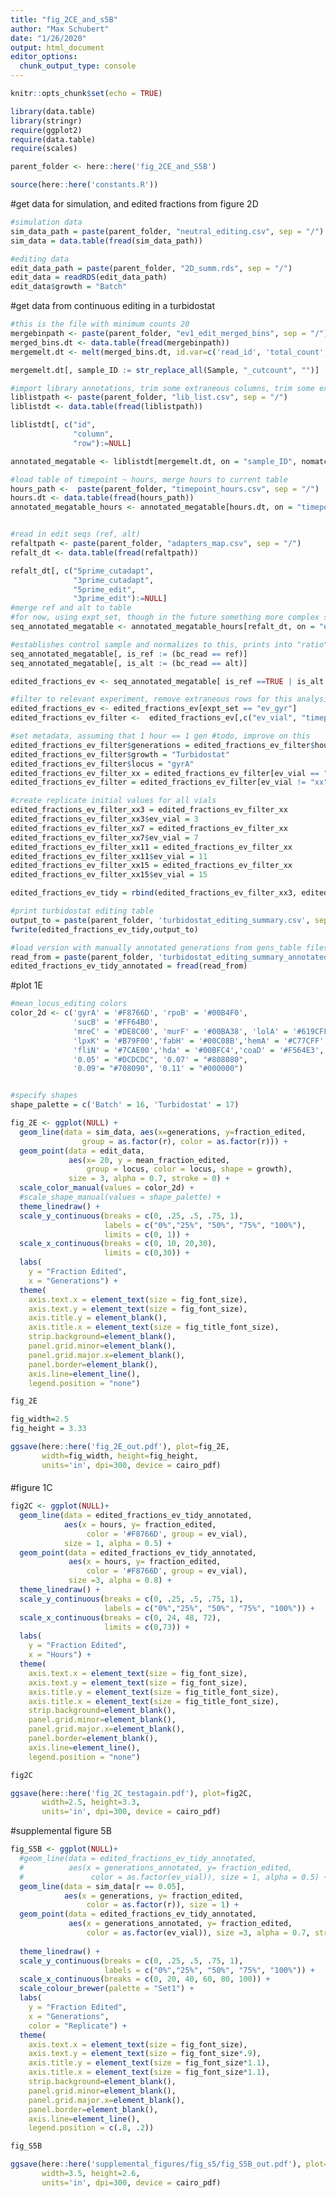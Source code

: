 ```yaml
---
title: "fig_2CE_and_s5B"
author: "Max Schubert"
date: "1/26/2020"
output: html_document
editor_options: 
  chunk_output_type: console
---
```


```r
knitr::opts_chunk$set(echo = TRUE)

library(data.table)
library(stringr)
require(ggplot2)
require(data.table)
require(scales)

parent_folder <- here::here('fig_2CE_and_S5B')

source(here::here('constants.R'))
```

#get data for simulation, and edited fractions from figure 2D
```r

#simulation data
sim_data_path = paste(parent_folder, "neutral_editing.csv", sep = "/")
sim_data = data.table(fread(sim_data_path))

#editing data
edit_data_path = paste(parent_folder, "2D_summ.rds", sep = "/")
edit_data = readRDS(edit_data_path)
edit_data$growth = "Batch"
```

#get data from continuous editing in a turbidostat
```r
#this is the file with minimum counts 20
mergebinpath <- paste(parent_folder, "ev1_edit_merged_bins", sep = "/")
merged_bins.dt <- data.table(fread(mergebinpath))
mergemelt.dt <- melt(merged_bins.dt, id.var=c('read_id', 'total_count', 'bc_read'), value.name='Count', variable.name='Sample')

mergemelt.dt[, sample_ID := str_replace_all(Sample, "_cutcount", "")]

#import library annotations, trim some extraneous columns, trim some extraneous rows
liblistpath <- paste(parent_folder, "lib_list.csv", sep = "/")
liblistdt <- data.table(fread(liblistpath))

liblistdt[, c("id",
              "column",
              "row"):=NULL]

annotated_megatable <- liblistdt[mergemelt.dt, on = "sample_ID", nomatch = 0]

#load table of timepoint ~ hours, merge hours to current table
hours_path <-  paste(parent_folder, "timepoint_hours.csv", sep = "/")
hours.dt <- data.table(fread(hours_path))
annotated_megatable_hours <- annotated_megatable[hours.dt, on = "timepoint", nomatch = 0]


#read in edit seqs (ref, alt)
refaltpath <- paste(parent_folder, "adapters_map.csv", sep = "/")
refalt_dt <- data.table(fread(refaltpath))

refalt_dt[, c("5prime_cutadapt",
              "3prime_cutadapt",
              "5prime_edit",
              "3prime_edit"):=NULL]
#merge ref and alt to table
#for now, using expt_set, though in the future something more complex should be used
seq_annotated_megatable <- annotated_megatable_hours[refalt_dt, on = "expt_set", nomatch = 0]

```

```r
#establishes control sample and normalizes to this, prints into "ratio", kill singletons
seq_annotated_megatable[, is_ref := (bc_read == ref)]
seq_annotated_megatable[, is_alt := (bc_read == alt)]

edited_fractions_ev <- seq_annotated_megatable[ is_ref ==TRUE | is_alt == TRUE , fraction_edited := 1- (Count/sum(Count)) , by='Sample'][is_ref == TRUE]

#filter to relevant experiment, remove extraneous rows for this analysis
edited_fractions_ev <- edited_fractions_ev[expt_set == "ev_gyr"]
edited_fractions_ev_filter <-  edited_fractions_ev[,c("ev_vial", "timepoint", "fraction_edited", "hours")]
```

```r
#set metadata, assuming that 1 hour == 1 gen #todo, improve on this
edited_fractions_ev_filter$generations = edited_fractions_ev_filter$hours #todo
edited_fractions_ev_filter$growth = "Turbidostat"
edited_fractions_ev_filter$locus = "gyrA"
edited_fractions_ev_filter_xx = edited_fractions_ev_filter[ev_vial == "xx"] #shared initial time point
edited_fractions_ev_filter = edited_fractions_ev_filter[ev_vial != "xx"] #rm from shared table

#create replicate initial values for all vials
edited_fractions_ev_filter_xx3 = edited_fractions_ev_filter_xx
edited_fractions_ev_filter_xx3$ev_vial = 3
edited_fractions_ev_filter_xx7 = edited_fractions_ev_filter_xx
edited_fractions_ev_filter_xx7$ev_vial = 7
edited_fractions_ev_filter_xx11 = edited_fractions_ev_filter_xx
edited_fractions_ev_filter_xx11$ev_vial = 11
edited_fractions_ev_filter_xx15 = edited_fractions_ev_filter_xx
edited_fractions_ev_filter_xx15$ev_vial = 15

edited_fractions_ev_tidy = rbind(edited_fractions_ev_filter_xx3, edited_fractions_ev_filter_xx7, edited_fractions_ev_filter_xx11, edited_fractions_ev_filter_xx15, edited_fractions_ev_filter)

#print turbidostat editing table
output_to = paste(parent_folder, 'turbidostat_editing_summary.csv', sep = "/")
fwrite(edited_fractions_ev_tidy,output_to)

#load version with manually annotated generations from gens_table files
read_from = paste(parent_folder, 'turbidostat_editing_summary_annotated.csv', sep = "/")
edited_fractions_ev_tidy_annotated = fread(read_from)
```


#plot 1E
```r
#mean_locus_editing colors
color_2d <- c('gyrA' = '#F8766D', 'rpoB' = '#00B4F0',
              'sucB' = '#FF64B0',
              'mreC' = '#DE8C00', 'murF' = '#00BA38', 'lolA' = '#619CFF',
              'lpxK' = '#B79F00','fabH' = '#00C08B','hemA' = '#C77CFF',
              'fliN' = '#7CAE00','hda' = '#00BFC4','coaD' = '#F564E3',
              '0.05' = "#DCDCDC", '0.07' = "#808080",
              '0.09'= "#708090", '0.11' = "#000000")


#specify shapes
shape_palette = c('Batch' = 16, 'Turbidostat' = 17)
```

```r
fig_2E <- ggplot(NULL) + 
  geom_line(data = sim_data, aes(x=generations, y=fraction_edited,
                group = as.factor(r), color = as.factor(r))) +
  geom_point(data = edit_data,
             aes(x= 20, y = mean_fraction_edited,
                 group = locus, color = locus, shape = growth),
             size = 3, alpha = 0.7, stroke = 0) +
  scale_color_manual(values = color_2d) +
  #scale_shape_manual(values = shape_palette) +
  theme_linedraw() +
  scale_y_continuous(breaks = c(0, .25, .5, .75, 1),
                     labels = c("0%","25%", "50%", "75%", "100%"),
                     limits = c(0, 1)) +
  scale_x_continuous(breaks = c(0, 10, 20,30),
                     limits = c(0,30)) +
  labs(
    y = "Fraction Edited",
    x = "Generations") +
  theme(
    axis.text.x = element_text(size = fig_font_size),
    axis.text.y = element_text(size = fig_font_size),
    axis.title.y = element_blank(),
    axis.title.x = element_text(size = fig_title_font_size),
    strip.background=element_blank(),
    panel.grid.minor=element_blank(),
    panel.grid.major.x=element_blank(),
    panel.border=element_blank(),
    axis.line=element_line(),
    legend.position = "none")

fig_2E

```

```r
fig_width=2.5
fig_height = 3.33

ggsave(here::here('fig_2E_out.pdf'), plot=fig_2E,
       width=fig_width, height=fig_height,
       units='in', dpi=300, device = cairo_pdf)
```


####
#figure 1C
```r
fig2C <- ggplot(NULL)+
  geom_line(data = edited_fractions_ev_tidy_annotated,
            aes(x = hours, y= fraction_edited,
                 color = '#F8766D', group = ev_vial),
            size = 1, alpha = 0.5) +
  geom_point(data = edited_fractions_ev_tidy_annotated,
             aes(x = hours, y= fraction_edited,
                 color = '#F8766D', group = ev_vial),
             size =3, alpha = 0.8) +
  theme_linedraw() +
  scale_y_continuous(breaks = c(0, .25, .5, .75, 1),
                     labels = c("0%","25%", "50%", "75%", "100%")) +
  scale_x_continuous(breaks = c(0, 24, 48, 72),
                     limits = c(0,73)) +
  labs(
    y = "Fraction Edited",
    x = "Hours") +
  theme(
    axis.text.x = element_text(size = fig_font_size),
    axis.text.y = element_text(size = fig_font_size),
    axis.title.y = element_text(size = fig_title_font_size),
    axis.title.x = element_text(size = fig_title_font_size),
    strip.background=element_blank(),
    panel.grid.minor=element_blank(),
    panel.grid.major.x=element_blank(),
    panel.border=element_blank(),
    axis.line=element_line(),
    legend.position = "none")

fig2C

```
```r
ggsave(here::here('fig_2C_testagain.pdf'), plot=fig2C,
       width=2.5, height=3.3,
       units='in', dpi=300, device = cairo_pdf)

```




#supplemental figure 5B
```r
fig_S5B <- ggplot(NULL)+
  #geom_line(data = edited_fractions_ev_tidy_annotated,
  #          aes(x = generations_annotated, y= fraction_edited,
  #               color = as.factor(ev_vial)), size = 1, alpha = 0.5) +
  geom_line(data = sim_data[r == 0.05],
            aes(x = generations, y= fraction_edited,
                 color = as.factor(r)), size = 1) +
  geom_point(data = edited_fractions_ev_tidy_annotated,
             aes(x = generations_annotated, y= fraction_edited,
                 color = as.factor(ev_vial)), size =3, alpha = 0.7, stroke = 0) +
  
  theme_linedraw() +
  scale_y_continuous(breaks = c(0, .25, .5, .75, 1),
                     labels = c("0%","25%", "50%", "75%", "100%")) +
  scale_x_continuous(breaks = c(0, 20, 40, 60, 80, 100)) +
  scale_colour_brewer(palette = "Set1") +
  labs(
    y = "Fraction Edited",
    x = "Generations",
    color = "Replicate") +
  theme(
    axis.text.x = element_text(size = fig_font_size),
    axis.text.y = element_text(size = fig_font_size*.9),
    axis.title.y = element_text(size = fig_font_size*1.1),
    axis.title.x = element_text(size = fig_font_size*1.1),
    strip.background=element_blank(),
    panel.grid.minor=element_blank(),
    panel.grid.major.x=element_blank(),
    panel.border=element_blank(),
    axis.line=element_line(),
    legend.position = c(.8, .2))

fig_S5B

```
```r
ggsave(here::here('supplemental_figures/fig_s5/fig_S5B_out.pdf'), plot=fig_S5B,
       width=3.5, height=2.6,
       units='in', dpi=300, device = cairo_pdf)

```


